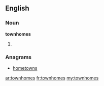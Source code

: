 ==English==

===Noun===
'''townhomes'''

# {{plural of|[[townhome]]}}

===Anagrams===
* [[hometowns#English|hometowns]]

[[ar:townhomes]]
[[fr:townhomes]]
[[my:townhomes]]